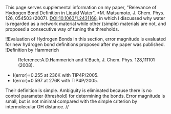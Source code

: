 {{category analysis}}
{{category water}}
This page serves supplemental information on my paper, "Relevance of Hydrogen Bond Definition in Liquid Water", *M. Matsumoto, J. Chem. Phys. 126, 054503 (2007). [[DOI:10.1063/1.2431168]], in which I discussed why water is regarded as a network material while other (simple) materials are not, and proposed a consecutive way of tuning the thresholds.

!!Evaluation of Hydrogen Bonds
In this section, error magnitude is evaluated for new hydrogen bond definitions proposed after my paper was published.
!Definition by Hammerich
:Reference:A.D.Hammerich and V.Buch, J. Chem. Phys. 128,111101 (2008).
*I(error)=0.255 at 236K with TIP4P/2005.
*I(error)=0.597 at 276K with TIP4P/2005.
Their definition is simple. Ambiguity is eliminated because there is no control parameter (threshold) for determining the bonds. Error magnitude is small, but is not minimal compared with the simple criterion by intermolecular OH distance.
//{{comment}}
{{timestamp 1229705431}}
